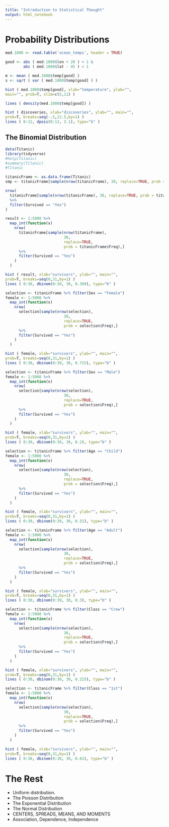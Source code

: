 ```yaml
---
title: "Introduction to Statistical Thought"
output: html_notebook
---
```


# Probability Distributions

```r
med.1000 <- read.table('ocean_temps', header = TRUE)

good <- abs ( med.1000$lon + 20 ) < 1 &
        abs ( med.1000$lat - 45 ) < 1

m <- mean ( med.1000$temp[good] )
s <- sqrt ( var ( med.1000$temp[good] ) )

hist ( med.1000$temp[good], xlab="temperature", ylab="",
main="", prob=T, xlim=c(5,11) )

lines ( density(med.1000$temp[good]) )
```

```r
hist ( discoveries, xlab="discoveries", ylab="", main="",
prob=T, breaks=seq(-.5,12.5,by=1) )
lines ( 0:12, dpois(0:12, 3.1), type="b" )
```

## The Binomial Distribution

```r
data(Titanic)
library(tidyverse)
#help(Titanic)
#summary(Titanic)
#Titanic
```

```r
titanicFrame <- as.data.frame(Titanic)
smp <- titanicFrame[sample(nrow(titanicFrame), 30, replace=TRUE, prob = titanicFrame$Freq),]
```


```r
nrow(
  titanicFrame[sample(nrow(titanicFrame), 30, replace=TRUE, prob = titanicFrame$Freq),] 
  %>% 
  filter(Survived == "Yes")
)
```
```r
result <- 1:5000 %>%
  map_int(function(x)
    nrow(
      titanicFrame[sample(nrow(titanicFrame), 
                          30, 
                          replace=TRUE, 
                          prob = titanicFrame$Freq),] 
      %>% 
      filter(Survived == "Yes")
    )
  )
```

```r
hist ( result, xlab="survivors", ylab="", main="",
prob=T, breaks=seq(0,31,by=1) )
lines ( 0:30, dbinom(0:30, 30, 0.309), type="b" )
```

```r
selection <- titanicFrame %>% filter(Sex == "Female")
female <- 1:5000 %>%
  map_int(function(x)
    nrow(
      selection[sample(nrow(selection), 
                          30, 
                          replace=TRUE, 
                          prob = selection$Freq),] 
      %>% 
      filter(Survived == "Yes")
    )
  )
```

```r
hist ( female, xlab="survivors", ylab="", main="",
prob=T, breaks=seq(0,31,by=1) )
lines ( 0:30, dbinom(0:30, 30, 0.715), type="b" )
```

```r
selection <- titanicFrame %>% filter(Sex == "Male")
female <- 1:5000 %>%
  map_int(function(x)
    nrow(
      selection[sample(nrow(selection), 
                          30, 
                          replace=TRUE, 
                          prob = selection$Freq),] 
      %>% 
      filter(Survived == "Yes")
    )
  )
```

```r
hist ( female, xlab="survivors", ylab="", main="",
prob=T, breaks=seq(0,31,by=1) )
lines ( 0:30, dbinom(0:30, 30, 0.2), type="b" )
```

```r
selection <- titanicFrame %>% filter(Age == "Child")
female <- 1:5000 %>%
  map_int(function(x)
    nrow(
      selection[sample(nrow(selection), 
                          30, 
                          replace=TRUE, 
                          prob = selection$Freq),] 
      %>% 
      filter(Survived == "Yes")
    )
  )
```

```r
hist ( female, xlab="survivors", ylab="", main="",
prob=T, breaks=seq(0,31,by=1) )
lines ( 0:30, dbinom(0:30, 30, 0.51), type="b" )
```

```r
selection <- titanicFrame %>% filter(Age == "Adult")
female <- 1:5000 %>%
  map_int(function(x)
    nrow(
      selection[sample(nrow(selection), 
                          30, 
                          replace=TRUE, 
                          prob = selection$Freq),] 
      %>% 
      filter(Survived == "Yes")
    )
  )
```

```r
hist ( female, xlab="survivors", ylab="", main="",
prob=T, breaks=seq(0,31,by=1) )
lines ( 0:30, dbinom(0:30, 30, 0.3), type="b" )
```

```r
selection <- titanicFrame %>% filter(Class == "Crew")
female <- 1:5000 %>%
  map_int(function(x)
    nrow(
      selection[sample(nrow(selection), 
                          30, 
                          replace=TRUE, 
                          prob = selection$Freq),] 
      %>% 
      filter(Survived == "Yes")
    )
  )
```
```r
hist ( female, xlab="survivors", ylab="", main="",
prob=T, breaks=seq(0,31,by=1) )
lines ( 0:30, dbinom(0:30, 30, 0.225), type="b" )
```
```r
selection <- titanicFrame %>% filter(Class == "1st")
female <- 1:5000 %>%
  map_int(function(x)
    nrow(
      selection[sample(nrow(selection), 
                          30, 
                          replace=TRUE, 
                          prob = selection$Freq),] 
      %>% 
      filter(Survived == "Yes")
    )
  )
```
```r
hist ( female, xlab="survivors", ylab="", main="",
prob=T, breaks=seq(0,31,by=1) )
lines ( 0:30, dbinom(0:30, 30, 0.61), type="b" )
```
# The Rest

* Uniform distribution.
* The Poisson Distribution
* The Exponential Distribution
* The Normal Distribution
* CENTERS, SPREADS, MEANS, AND MOMENTS
* Association, Dependence, Independence

